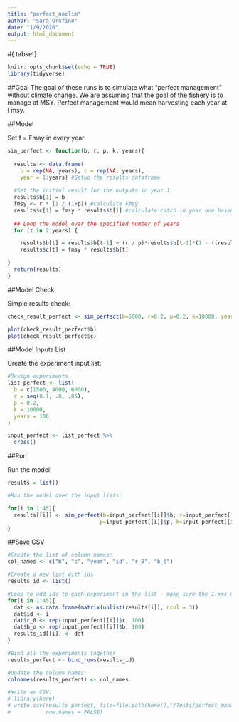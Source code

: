 ```yaml
---
title: "perfect_noclim"
author: "Sara Orofino"
date: "1/9/2020"
output: html_document
---
```


#{.tabset}
```r
knitr::opts_chunk$set(echo = TRUE)
library(tidyverse)
```

##Goal
The goal of these runs is to simulate what "perfect management" without climate change. We are assuming that the goal of the fishery is to manage at MSY. Perfect management would mean harvesting each year at Fmsy. 

##Model

Set f = Fmsy in every year
```r

sim_perfect <- function(b, r, p, k, years){
  
  results <- data.frame(
    b = rep(NA, years), c = rep(NA, years), 
    year = 1:years) #Setup the results dataframe 
  
  #Set the initial result for the outputs in year 1
  results$b[1] = b
  fmsy <- r * (1 / (1+p)) #calculate Fmsy 
  results$c[1] = fmsy * results$b[1] #calculate catch in year one based on f_msy
  
  ## Loop the model over the specified number of years
  for (t in 2:years) {

    results$b[t] = results$b[t-1] + (r / p)*results$b[t-1]*(1 - ((results$b[t-1]/k) ^ p))-results$c[t-1]
    results$c[t] = fmsy * results$b[t]

}
  return(results)
}
```

##Model Check

Simple results check:
```r

check_result_perfect <- sim_perfect(b=6000, r=0.2, p=0.2, k=10000, years=100)

plot(check_result_perfect$b)
plot(check_result_perfect$c)
```

##Model Inputs List

Create the experiment input list:
```r

#Design experiments
list_perfect <- list(
  b = c(1500, 4000, 6000),
  r = seq(0.1, .8, .05),
  p = 0.2,
  k = 10000,
  years = 100
)

input_perfect <- list_perfect %>%
  cross()


```


##Run

Run the model:
```r

results = list()

#Run the model over the input lists:

for(i in 1:45){
  results[[i]] <- sim_perfect(b=input_perfect[[i]]$b, r=input_perfect[[i]]$r,
                             p=input_perfect[[i]]$p, k=input_perfect[[i]]$k, years=input_perfect[[i]]$years)
}

```

##Save CSV
```r

#Create the list of column names:
col_names <- c("b", "c", "year", "id", "r_0", "b_0")

#Create a new list with ids
results_id <- list()

#Loop to add ids to each experiment in the list - make sure the 1:xxx matches the number of lists in the results
for(i in 1:45){
  dat <- as.data.frame(matrix(unlist(results[i]), ncol = 3))
  dat$id <- i
  dat$r_0 <- rep(input_perfect[[i]]$r, 100)
  dat$b_o <- rep(input_perfect[[i]]$b, 100)
  results_id[[i]] <- dat
}

#Bind all the experiments together
results_perfect <- bind_rows(results_id)

#Update the column names:
colnames(results_perfect) <- col_names

#Write as CSV:
# library(here)
# write.csv(results_perfect, file=file.path(here(),"/Tests/perfect_management/csv_results/perfect_noclim.csv"),
#           row.names = FALSE)

```
